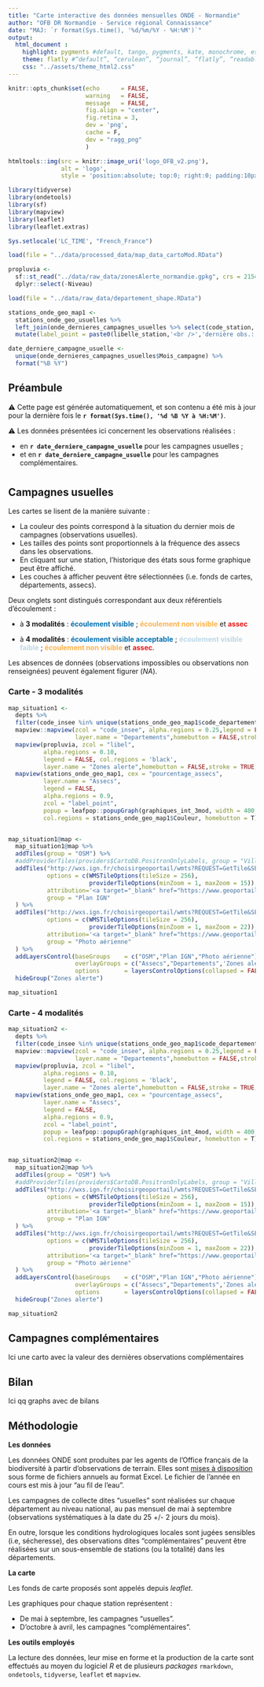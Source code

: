 ```yaml
---
title: "Carte interactive des données mensuelles ONDE - Normandie"
author: "OFB DR Normandie - Service régional Connaissance"
date: "MAJ: `r format(Sys.time(), '%d/%m/%Y - %H:%M')`"
output: 
  html_document :
    highlight: pygments #default, tango, pygments, kate, monochrome, espresso, zenburn, haddock, and textmate 
    theme: flatly #“default”, “cerulean”, “journal”, “flatly”, “readable”, “spacelab”, “united”, “cosmo”, “lumen”, “paper”, “sandstone”, “simplex”, “yeti”
    css: "../assets/theme_html2.css"
---
```


```r
knitr::opts_chunk$set(echo      = FALSE,
                      warning   = FALSE,
                      message   = FALSE,
                      fig.align = "center",
                      fig.retina = 3,
                      dev = 'png',
                      cache = F,
                      dev = "ragg_png"
                      )
```

```r
htmltools::img(src = knitr::image_uri('logo_OFB_v2.png'),
               alt = 'logo',
               style = 'position:absolute; top:0; right:0; padding:10px; width:200px;')
```

```r
library(tidyverse)
library(ondetools)
library(sf)
library(mapview)
library(leaflet)
library(leaflet.extras)

Sys.setlocale('LC_TIME', "French_France")

load(file = "../data/processed_data/map_data_cartoMod.RData")

propluvia <- 
  sf::st_read("../data/raw_data/zonesAlerte_normandie.gpkg", crs = 2154) %>% 
  dplyr::select(-Niveau)

load(file = "../data/raw_data/departement_shape.RData")

stations_onde_geo_map1 <-
  stations_onde_geo_usuelles %>% 
  left_join(onde_dernieres_campagnes_usuelles %>% select(code_station, Couleur, date_campagne)) %>% 
  mutate(label_point = paste0(libelle_station,'<br />','dernière obs.:',date_campagne))

date_derniere_campagne_usuelle <- 
  unique(onde_dernieres_campagnes_usuelles$Mois_campagne) %>% 
  format("%B %Y") 
```

## Préambule

⚠️ Cette page est générée automatiquement, et son contenu a été mis à jour pour la dernière fois le **`r format(Sys.time(), '%d %B %Y à %H:%M')`**.

⚠️ Les données présentées ici concernent les observations réalisées :

- en **`r date_derniere_campagne_usuelle`** pour les campagnes usuelles ; 
- et en **`r date_derniere_campagne_usuelle`** pour les campagnes complémentaires.

# {.tabset .tabset-pills}

## Campagnes usuelles {.tabset}

Les cartes se lisent de la manière suivante :

* La couleur des points correspond à la situation du dernier mois de campagnes (observations usuelles).
* Les tailles des points sont proportionnels à la fréquence des assecs dans les observations.
* En cliquant sur une station, l'historique des états sous forme graphique peut être affiché.
* Les couches à afficher peuvent être sélectionnées (i.e. fonds de cartes, départements, assecs).

Deux onglets sont distingués correspondant aux deux référentiels d'écoulement : 

- à **3 modalités** : <span style="color: #0570b0;">**écoulement visible**</span> ; <span style="color: #feb24c;">**écoulement non visible**</span> et <span style="color: #e31a1c;">**assec**</span>

- à **4 modalités** : <span style="color: #0570b0;">**écoulement visible acceptable**</span> ; <span style="color: #bdd7e7;">**écoulement visible faible**</span> ; <span style="color: #feb24c;">**écoulement non visible**</span> et <span style="color: #e31a1c;">**assec**</span>.

Les absences de données (observations impossibles ou observations non renseignées) peuvent également figurer (*NA*). 

### Carte - 3 modalités

```r
map_situation1 <- 
  depts %>%
  filter(code_insee %in% unique(stations_onde_geo_map1$code_departement)) %>%
  mapview::mapview(zcol = "code_insee", alpha.regions = 0.25,legend = FALSE, 
                   layer.name = "Departements",homebutton = FALSE,stroke = TRUE,color="black") +
  mapview(propluvia, zcol = "libel",
          alpha.regions = 0.10,
          legend = FALSE, col.regions = 'black',
          layer.name = "Zones alerte",homebutton = FALSE,stroke = TRUE,color="black") +
  mapview(stations_onde_geo_map1, cex = "pourcentage_assecs",
          layer.name = "Assecs",
          legend = FALSE,
          alpha.regions = 0.9,
          zcol = "label_point",
          popup = leafpop::popupGraph(graphiques_int_3mod, width = 400, height = 350),
          col.regions = stations_onde_geo_map1$Couleur, homebutton = T)


map_situation1@map <-
  map_situation1@map %>% 
  addTiles(group = "OSM") %>%
  #addProviderTiles(providers$CartoDB.PositronOnlyLabels, group = "Villes") %>% 
  addTiles("http://wxs.ign.fr/choisirgeoportail/wmts?REQUEST=GetTile&SERVICE=WMTS&VERSION=1.0.0&STYLE=normal&TILEMATRIXSET=PM&FORMAT=image/png&LAYER=GEOGRAPHICALGRIDSYSTEMS.PLANIGNV2&TILEMATRIX={z}&TILEROW={y}&TILECOL={x}",
           options = c(WMSTileOptions(tileSize = 256),
                       providerTileOptions(minZoom = 1, maxZoom = 15)),
           attribution='<a target="_blank" href="https://www.geoportail.gouv.fr/">Geoportail France</a>',
           group = "Plan IGN"
  ) %>%
  addTiles("http://wxs.ign.fr/choisirgeoportail/wmts?REQUEST=GetTile&SERVICE=WMTS&VERSION=1.0.0&STYLE=normal&TILEMATRIXSET=PM&FORMAT=image/jpeg&LAYER=ORTHOIMAGERY.ORTHOPHOTOS&TILEMATRIX={z}&TILEROW={y}&TILECOL={x}",
           options = c(WMSTileOptions(tileSize = 256),
                       providerTileOptions(minZoom = 1, maxZoom = 22)),
           attribution='<a target="_blank" href="https://www.geoportail.gouv.fr/">Geoportail France</a>',
           group = "Photo aérienne"
  ) %>%
  addLayersControl(baseGroups    = c("OSM","Plan IGN","Photo aérienne"),
                   overlayGroups = c("Assecs","Departements",'Zones alerte'),
                   options       = layersControlOptions(collapsed = FALSE)) %>% 
  hideGroup("Zones alerte")

map_situation1
```

### Carte - 4 modalités

```r
map_situation2 <- 
  depts %>%
  filter(code_insee %in% unique(stations_onde_geo_map1$code_departement)) %>%
  mapview::mapview(zcol = "code_insee", alpha.regions = 0.25,legend = FALSE, 
                   layer.name = "Departements",homebutton = FALSE,stroke = TRUE,color="black") +
  mapview(propluvia, zcol = "libel",
          alpha.regions = 0.10,
          legend = FALSE, col.regions = 'black',
          layer.name = "Zones alerte",homebutton = FALSE,stroke = TRUE,color="black") +
  mapview(stations_onde_geo_map1, cex = "pourcentage_assecs",
          layer.name = "Assecs",
          legend = FALSE,
          alpha.regions = 0.9,
          zcol = "label_point",
          popup = leafpop::popupGraph(graphiques_int_4mod, width = 400, height = 350),
          col.regions = stations_onde_geo_map1$Couleur, homebutton = T)


map_situation2@map <-
  map_situation2@map %>% 
  addTiles(group = "OSM") %>%
  #addProviderTiles(providers$CartoDB.PositronOnlyLabels, group = "Villes") %>% 
  addTiles("http://wxs.ign.fr/choisirgeoportail/wmts?REQUEST=GetTile&SERVICE=WMTS&VERSION=1.0.0&STYLE=normal&TILEMATRIXSET=PM&FORMAT=image/png&LAYER=GEOGRAPHICALGRIDSYSTEMS.PLANIGNV2&TILEMATRIX={z}&TILEROW={y}&TILECOL={x}",
           options = c(WMSTileOptions(tileSize = 256),
                       providerTileOptions(minZoom = 1, maxZoom = 15)),
           attribution='<a target="_blank" href="https://www.geoportail.gouv.fr/">Geoportail France</a>',
           group = "Plan IGN"
  ) %>%
  addTiles("http://wxs.ign.fr/choisirgeoportail/wmts?REQUEST=GetTile&SERVICE=WMTS&VERSION=1.0.0&STYLE=normal&TILEMATRIXSET=PM&FORMAT=image/jpeg&LAYER=ORTHOIMAGERY.ORTHOPHOTOS&TILEMATRIX={z}&TILEROW={y}&TILECOL={x}",
           options = c(WMSTileOptions(tileSize = 256),
                       providerTileOptions(minZoom = 1, maxZoom = 22)),
           attribution='<a target="_blank" href="https://www.geoportail.gouv.fr/">Geoportail France</a>',
           group = "Photo aérienne"
  ) %>%
  addLayersControl(baseGroups    = c("OSM","Plan IGN","Photo aérienne"),
                   overlayGroups = c("Assecs","Departements",'Zones alerte'),
                   options       = layersControlOptions(collapsed = FALSE)) %>% 
  hideGroup("Zones alerte")

map_situation2
```

## Campagnes complémentaires {.tabset}

Ici une carto avec la valeur des dernières observations complémentaires

## Bilan {.tabset}

Ici qq graphs avec de bilans

## Méthodologie

**Les données**

Les données ONDE sont produites par les agents de l'Office français de la biodiversité à partir d'observations de terrain. Elles sont [mises à disposition](https://onde.eaufrance.fr/content/t%C3%A9l%C3%A9charger-les-donn%C3%A9es-des-campagnes-par-ann%C3%A9e) sous forme de fichiers annuels au format Excel. Le fichier de l'année en cours est mis à jour "au fil de l'eau".

Les campagnes de collecte dites "usuelles" sont réalisées sur chaque département au niveau national, au pas mensuel de mai à septembre (observations systématiques à la date du 25 +/- 2 jours du mois). 

En outre, lorsque les conditions hydrologiques locales sont jugées sensibles (i.e, sécheresse), des observations dites "complémentaires" peuvent être réalisées sur un sous-ensemble de stations (ou la totalité) dans les départements. 

**La carte**

Les fonds de carte proposés sont appelés depuis *leaflet*.

Les graphiques pour chaque station représentent :

* De mai à septembre, les campagnes "usuelles".
* D'octobre à avril, les campagnes "complémentaires".

**Les outils employés**

La lecture des données, leur mise en forme et la production de la carte sont effectués au moyen du logiciel *R* et de plusieurs *packages* `rmarkdown`, `ondetools`, `tidyverse`, `leaflet` et `mapview`.


